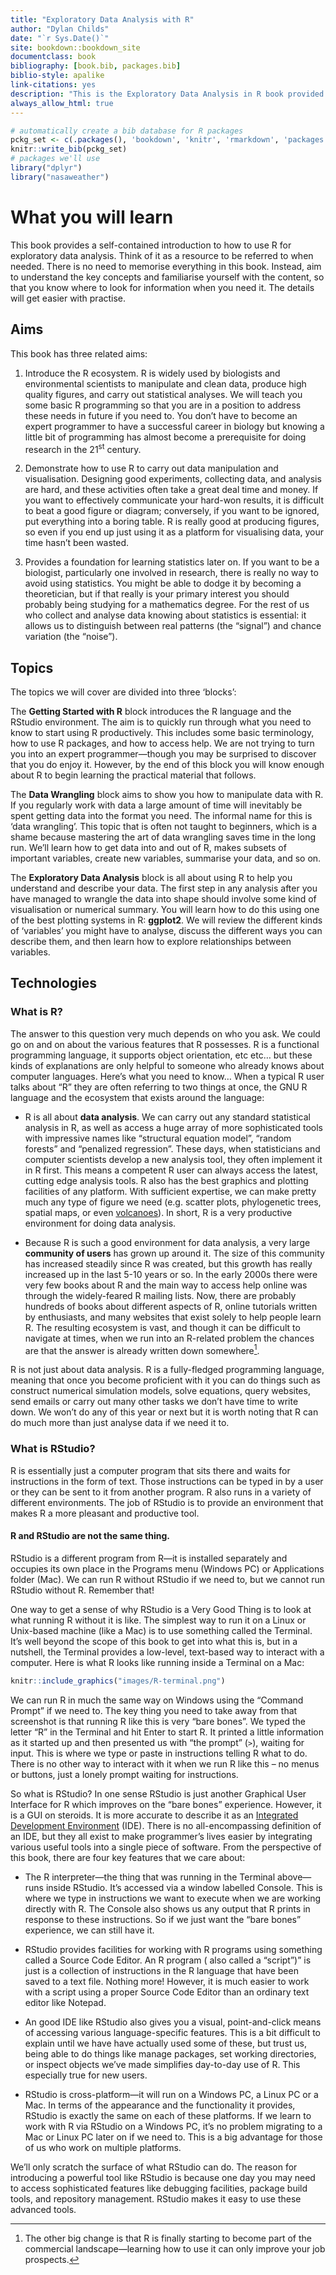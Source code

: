 ```yaml
---
title: "Exploratory Data Analysis with R"
author: "Dylan Childs"
date: "`r Sys.Date()`"
site: bookdown::bookdown_site
documentclass: book
bibliography: [book.bib, packages.bib]
biblio-style: apalike
link-citations: yes
description: "This is the Exploratory Data Analysis in R book provided by the School of Biosciences at the University of Sheffield."
always_allow_html: true
---
```


```r
# automatically create a bib database for R packages
pckg_set <- c(.packages(), 'bookdown', 'knitr', 'rmarkdown', 'packages.bib', 'readr', 'dplyr', 'ggplot2')
knitr::write_bib(pckg_set)
# packages we'll use
library("dplyr")
library("nasaweather")
```

# What you will learn {.unnumbered}

This book provides a self-contained introduction to how to use R for exploratory data analysis. Think of it as a resource to be referred to when needed. There is no need to memorise everything in this book. Instead, aim to understand the key concepts and familiarise yourself with the content, so that you know where to look for information when you need it. The details will get easier with practise.

## Aims {.unnumbered}

This book has three related aims:

1.  Introduce the R ecosystem. R is widely used by biologists and environmental scientists to manipulate and clean data, produce high quality figures, and carry out statistical analyses. We will teach you some basic R programming so that you are in a position to address these needs in future if you need to. You don't have to become an expert programmer to have a successful career in biology but knowing a little bit of programming has almost become a prerequisite for doing research in the 21^st^ century.

2.  Demonstrate how to use R to carry out data manipulation and visualisation. Designing good experiments, collecting data, and analysis are hard, and these activities often take a great deal time and money. If you want to effectively communicate your hard-won results, it is difficult to beat a good figure or diagram; conversely, if you want to be ignored, put everything into a boring table. R is really good at producing figures, so even if you end up just using it as a platform for visualising data, your time hasn't been wasted.

3.  Provides a foundation for learning statistics later on. If you want to be a biologist, particularly one involved in research, there is really no way to avoid using statistics. You might be able to dodge it by becoming a theoretician, but if that really is your primary interest you should probably being studying for a mathematics degree. For the rest of us who collect and analyse data knowing about statistics is essential: it allows us to distinguish between real patterns (the "signal") and chance variation (the "noise").

## Topics {.unnumbered}

The topics we will cover are divided into three 'blocks':

The **Getting Started with R** block introduces the R language and the RStudio environment. The aim is to quickly run through what you need to know to start using R productively. This includes some basic terminology, how to use R packages, and how to access help. We are not trying to turn you into an expert programmer---though you may be surprised to discover that you do enjoy it. However, by the end of this block you will know enough about R to begin learning the practical material that follows.

The **Data Wrangling** block aims to show you how to manipulate data with R. If you regularly work with data a large amount of time will inevitably be spent getting data into the format you need. The informal name for this is 'data wrangling'. This topic that is often not taught to beginners, which is a shame because mastering the art of data wrangling saves time in the long run. We'll learn how to get data into and out of R, makes subsets of important variables, create new variables, summarise your data, and so on.

The **Exploratory Data Analysis** block is all about using R to help you understand and describe your data. The first step in any analysis after you have managed to wrangle the data into shape should involve some kind of visualisation or numerical summary. You will learn how to do this using one of the best plotting systems in R: **ggplot2**. We will review the different kinds of 'variables' you might have to analyse, discuss the different ways you can describe them, and then learn how to explore relationships between variables.

## Technologies {.unnumbered}

### What is R? {.unnumbered}

The answer to this question very much depends on who you ask. We could go on and on about the various features that R possesses. R is a functional programming language, it supports object orientation, etc etc... but these kinds of explanations are only helpful to someone who already knows about computer languages. Here's what you need to know... When a typical R user talks about "R" they are often referring to two things at once, the GNU R language and the ecosystem that exists around the language:

-   R is all about **data analysis**. We can carry out any standard statistical analysis in R, as well as access a huge array of more sophisticated tools with impressive names like "structural equation model", "random forests" and "penalized regression". These days, when statisticians and computer scientists develop a new analysis tool, they often implement it in R first. This means a competent R user can always access the latest, cutting edge analysis tools. R also has the best graphics and plotting facilities of any platform. With sufficient expertise, we can make pretty much any type of figure we need (e.g. scatter plots, phylogenetic trees, spatial maps, or even [volcanoes](http://www.r-project.org/screenshots/volcano-image.jpg)). In short, R is a very productive environment for doing data analysis.

-   Because R is such a good environment for data analysis, a very large **community of users** has grown up around it. The size of this community has increased steadily since R was created, but this growth has really increased up in the last 5-10 years or so. In the early 2000s there were very few books about R and the main way to access help online was through the widely-feared R mailing lists. Now, there are probably hundreds of books about different aspects of R, online tutorials written by enthusiasts, and many websites that exist solely to help people learn R. The resulting ecosystem is vast, and though it can be difficult to navigate at times, when we run into an R-related problem the chances are that the answer is already written down somewhere[^index-1].

[^index-1]: The other big change is that R is finally starting to become part of the commercial landscape---learning how to use it can only improve your job prospects.

R is not just about data analysis. R is a fully-fledged programming language, meaning that once you become proficient with it you can do things such as construct numerical simulation models, solve equations, query websites, send emails or carry out many other tasks we don't have time to write down. We won't do any of this year or next but it is worth noting that R can do much more than just analyse data if we need it to.

### What is RStudio? {.unnumbered}

R is essentially just a computer program that sits there and waits for instructions in the form of text. Those instructions can be typed in by a user or they can be sent to it from another program. R also runs in a variety of different environments. The job of RStudio is to provide an environment that makes R a more pleasant and productive tool.

::: {.infobox .warning data-latex="{warning}"}
#### R and RStudio are not the same thing. {.unnumbered}

RStudio is a different program from R---it is installed separately and occupies its own place in the Programs menu (Windows PC) or Applications folder (Mac). We can run R without RStudio if we need to, but we cannot run RStudio without R. Remember that!
:::

One way to get a sense of why RStudio is a Very Good Thing is to look at what running R without it is like. The simplest way to run it on a Linux or Unix-based machine (like a Mac) is to use something called the Terminal. It's well beyond the scope of this book to get into what this is, but in a nutshell, the Terminal provides a low-level, text-based way to interact with a computer. Here is what R looks like running inside a Terminal on a Mac:

```r
knitr::include_graphics("images/R-terminal.png")
```

We can run R in much the same way on Windows using the "Command Prompt" if we need to. The key thing you need to take away from that screenshot is that running R like this is very "bare bones". We typed the letter "R" in the Terminal and hit Enter to start R. It printed a little information as it started up and then presented us with "the prompt" (`>`), waiting for input. This is where we type or paste in instructions telling R what to do. There is no other way to interact with it when we run R like this -- no menus or buttons, just a lonely prompt waiting for instructions.

So what is RStudio? In one sense RStudio is just another Graphical User Interface for R which improves on the "bare bones" experience. However, it is a GUI on steroids. It is more accurate to describe it as an [Integrated Development Environment](http://en.wikipedia.org/wiki/Integrated_development_environment) (IDE). There is no all-encompassing definition of an IDE, but they all exist to make programmer's lives easier by integrating various useful tools into a single piece of software. From the perspective of this book, there are four key features that we care about:

-   The R interpreter---the thing that was running in the Terminal above---runs inside RStudio. It's accessed via a window labelled Console. This is where we type in instructions we want to execute when we are working directly with R. The Console also shows us any output that R prints in response to these instructions. So if we just want the "bare bones" experience, we can still have it.

-   RStudio provides facilities for working with R programs using something called a Source Code Editor. An R program ( also called a "script")" is just is a collection of instructions in the R language that have been saved to a text file. Nothing more! However, it is much easier to work with a script using a proper Source Code Editor than an ordinary text editor like Notepad.

-   An good IDE like RStudio also gives you a visual, point-and-click means of accessing various language-specific features. This is a bit difficult to explain until we have have actually used some of these, but trust us, being able to do things like manage packages, set working directories, or inspect objects we've made simplifies day-to-day use of R. This especially true for new users.

-   RStudio is cross-platform---it will run on a Windows PC, a Linux PC or a Mac. In terms of the appearance and the functionality it provides, RStudio is exactly the same on each of these platforms. If we learn to work with R via RStudio on a Windows PC, it's no problem migrating to a Mac or Linux PC later on if we need to. This is a big advantage for those of us who work on multiple platforms.

We'll only scratch the surface of what RStudio can do. The reason for introducing a powerful tool like RStudio is because one day you may need to access sophisticated features like debugging facilities, package build tools, and repository management. RStudio makes it easy to use these advanced tools.
